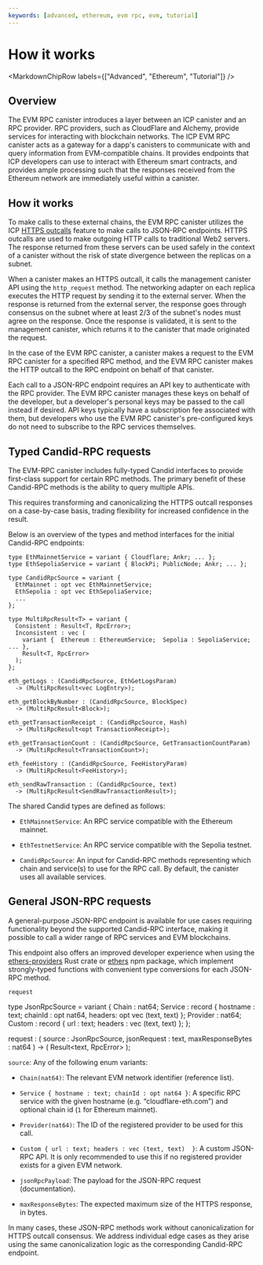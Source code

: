 ```yaml
---
keywords: [advanced, ethereum, evm rpc, evm, tutorial]
---
```



# How it works

<MarkdownChipRow labels={["Advanced", "Ethereum", "Tutorial"]} />

## Overview

The EVM RPC canister introduces a layer between an ICP canister and an RPC provider. RPC providers, such as CloudFlare and Alchemy, provide services for interacting with blockchain networks. The ICP EVM RPC canister acts as a gateway for a dapp's canisters to communicate with and query information from EVM-compatible chains. It provides endpoints that ICP developers can use to interact with Ethereum smart contracts, and provides ample processing such that the responses received from the Ethereum network are immediately useful within a canister.

## How it works

To make calls to these external chains, the EVM RPC canister utilizes the ICP [HTTPS outcalls](/docs/current/references/https-outcalls-how-it-works) feature to make calls to JSON-RPC endpoints. HTTPS outcalls are used to make outgoing HTTP calls to traditional Web2 servers. The response returned from these servers can be used safely in the context of a canister without the risk of state divergence between the replicas on a subnet.

When a canister makes an HTTPS outcall, it calls the management canister API using the `http_request` method. The networking adapter on each replica executes the HTTP request by sending it to the external server. When the response is returned from the external server, the response goes through consensus on the subnet where at least 2/3 of the subnet's nodes must agree on the response. Once the response is validated, it is sent to the management canister, which returns it to the canister that made originated the request.

In the case of the EVM RPC canister, a canister makes a request to the EVM RPC canister for a specified RPC method, and the EVM RPC canister makes the HTTP outcall to the RPC endpoint on behalf of that canister.

Each call to a JSON-RPC endpoint requires an API key to authenticate with the RPC provider. The EVM RPC canister manages these keys on behalf of the developer, but a developer's personal keys may be passed to the call instead if desired. API keys typically have a subscription fee associated with them, but developers who use the EVM RPC canister's pre-configured keys do not need to subscribe to the RPC services themselves.

## Typed Candid-RPC requests

The EVM-RPC canister includes fully-typed Candid interfaces to provide first-class support for certain RPC methods. The primary benefit of these Candid-RPC methods is the ability to query multiple APIs.

This requires transforming and canonicalizing the HTTPS outcall responses on a case-by-case basis, trading flexibility for increased confidence in the result.

Below is an overview of the types and method interfaces for the initial Candid-RPC endpoints:

```
type EthMainnetService = variant { Cloudflare; Ankr; ... };
type EthSepoliaService = variant { BlockPi; PublicNode; Ankr; ... };

type CandidRpcSource = variant {
  EthMainnet : opt vec EthMainnetService;
  EthSepolia : opt vec EthSepoliaService;
  ...
};

type MultiRpcResult<T> = variant {
  Consistent : Result<T, RpcError>;
  Inconsistent : vec (
    variant {  Ethereum : EthereumService;  Sepolia : SepoliaService; ... },
    Result<T, RpcError>
  );
};

eth_getLogs : (CandidRpcSource, EthGetLogsParam)
  -> (MultiRpcResult<vec LogEntry>);

eth_getBlockByNumber : (CandidRpcSource, BlockSpec)
  -> (MultiRpcResult<Block>);

eth_getTransactionReceipt : (CandidRpcSource, Hash)
  -> (MultiRpcResult<opt TransactionReceipt>);

eth_getTransactionCount : (CandidRpcSource, GetTransactionCountParam)
  -> (MultiRpcResult<TransactionCount>);

eth_feeHistory : (CandidRpcSource, FeeHistoryParam)
  -> (MultiRpcResult<FeeHistory>);

eth_sendRawTransaction : (CandidRpcSource, text)
  -> (MultiRpcResult<SendRawTransactionResult>);

```

The shared Candid types are defined as follows:

- `EthMainnetService`: An RPC service compatible with the Ethereum mainnet.

- `EthTestnetService`: An RPC service compatible with the Sepolia testnet.

- `CandidRpcSource`: An input for Candid-RPC methods representing which chain and service(s) to use for the RPC call. By default, the canister uses all available services.

## General JSON-RPC requests

A general-purpose JSON-RPC endpoint is available for use cases requiring functionality beyond the supported Candid-RPC interface, making it possible to call a wider range of RPC services and EVM blockchains.

This endpoint also offers an improved developer experience when using the [ethers-providers](https://docs.rs/ethers-providers/latest/ethers_providers/) Rust crate or [ethers](https://www.npmjs.com/package/ethers) npm package, which implement strongly-typed functions with convenient type conversions for each JSON-RPC method.

`request`

type JsonRpcSource = variant {
  Chain : nat64;
  Service : record { hostname : text; chainId : opt nat64, headers: opt vec (text, text) };
  Provider : nat64;
  Custom : record { url : text; headers : vec (text, text) };
};

request : (
  source : JsonRpcSource,
  jsonRequest : text,
  maxResponseBytes : nat64
) -> (
  Result<text, RpcError>
);

`source`: Any of the following enum variants:

- `Chain(nat64)`: The relevant EVM network identifier (reference list).

- `Service { hostname : text; chainId : opt nat64 }`: A specific RPC service with the given hostname (e.g. “cloudflare-eth.com”) and optional chain id (`1` for Ethereum mainnet).

- `Provider(nat64)`: The ID of the registered provider to be used for this call.

- `Custom { url : text; headers : vec (text, text)  }`: A custom JSON-RPC API. It is only recommended to use this if no registered provider exists for a given EVM network.

- `jsonRpcPayload`: The payload for the JSON-RPC request (documentation).

- `maxResponseBytes`: The expected maximum size of the HTTPS response, in bytes.

In many cases, these JSON-RPC methods work without canonicalization for HTTPS outcall consensus. We address individual edge cases as they arise using the same canonicalization logic as the corresponding Candid-RPC endpoint.

